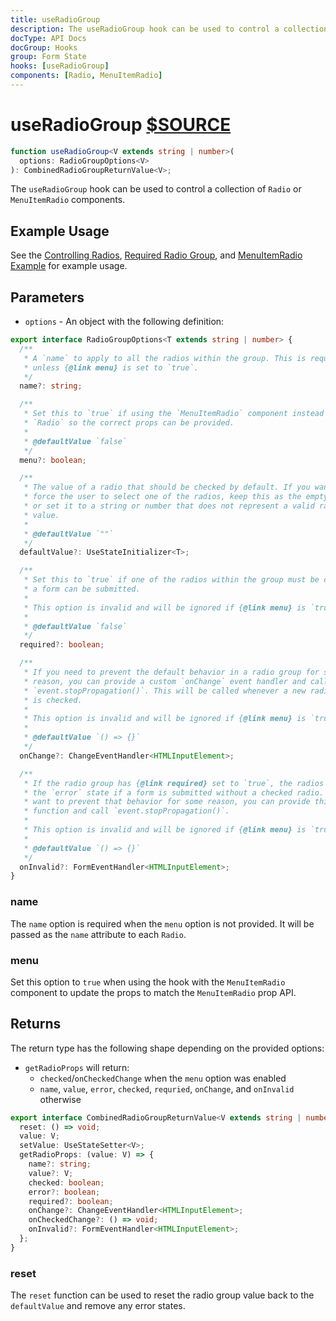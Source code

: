 ```yaml
---
title: useRadioGroup
description: The useRadioGroup hook can be used to control a collection of Radio or MenuItemRadio components.
docType: API Docs
docGroup: Hooks
group: Form State
hooks: [useRadioGroup]
components: [Radio, MenuItemRadio]
---
```


# useRadioGroup [$SOURCE](packages/core/src/form/useRadioGroup.ts)

```ts disableTransform
function useRadioGroup<V extends string | number>(
  options: RadioGroupOptions<V>
): CombinedRadioGroupReturnValue<V>;
```

The `useRadioGroup` hook can be used to control a collection of `Radio` or
`MenuItemRadio` components.

## Example Usage

See the [Controlling Radios](/components/radio#controlling-radios),
[Required Radio Group](/components/radio#required-radio-group),
and [MenuItemRadio Example](/components/menu#menuitemradio-example) for example
usage.

## Parameters

- `options` - An object with the following definition:

```ts disableTransform
export interface RadioGroupOptions<T extends string | number> {
  /**
   * A `name` to apply to all the radios within the group. This is required if
   * unless {@link menu} is set to `true`.
   */
  name?: string;

  /**
   * Set this to `true` if using the `MenuItemRadio` component instead of the
   * `Radio` so the correct props can be provided.
   *
   * @defaultValue `false`
   */
  menu?: boolean;

  /**
   * The value of a radio that should be checked by default. If you want to
   * force the user to select one of the radios, keep this as the empty string
   * or set it to a string or number that does not represent a valid radio
   * value.
   *
   * @defaultValue `""`
   */
  defaultValue?: UseStateInitializer<T>;

  /**
   * Set this to `true` if one of the radios within the group must be checked before
   * a form can be submitted.
   *
   * This option is invalid and will be ignored if {@link menu} is `true`.
   *
   * @defaultValue `false`
   */
  required?: boolean;

  /**
   * If you need to prevent the default behavior in a radio group for some
   * reason, you can provide a custom `onChange` event handler and call
   * `event.stopPropagation()`. This will be called whenever a new radio button
   * is checked.
   *
   * This option is invalid and will be ignored if {@link menu} is `true`.
   *
   * @defaultValue `() => {}`
   */
  onChange?: ChangeEventHandler<HTMLInputElement>;

  /**
   * If the radio group has {@link required} set to `true`, the radios will gain
   * the `error` state if a form is submitted without a checked radio. If you
   * want to prevent that behavior for some reason, you can provide this
   * function and call `event.stopPropagation()`.
   *
   * This option is invalid and will be ignored if {@link menu} is `true`.
   *
   * @defaultValue `() => {}`
   */
  onInvalid?: FormEventHandler<HTMLInputElement>;
}
```

### name

The `name` option is required when the `menu` option is not provided. It will be passed
as the `name` attribute to each `Radio`.

### menu

Set this option to `true` when using the hook with the `MenuItemRadio` component
to update the props to match the `MenuItemRadio` prop API.

## Returns

The return type has the following shape depending on the provided options:

- `getRadioProps` will return:
  - `checked`/`onCheckedChange` when the `menu` option was enabled
  - `name`, `value`, `error`, `checked`, `requried`, `onChange`, and `onInvalid` otherwise

```ts disableTransform
export interface CombinedRadioGroupReturnValue<V extends string | number> {
  reset: () => void;
  value: V;
  setValue: UseStateSetter<V>;
  getRadioProps: (value: V) => {
    name?: string;
    value?: V;
    checked: boolean;
    error?: boolean;
    required?: boolean;
    onChange?: ChangeEventHandler<HTMLInputElement>;
    onCheckedChange?: () => void;
    onInvalid?: FormEventHandler<HTMLInputElement>;
  };
}
```

### reset

The `reset` function can be used to reset the radio group value back to the
`defaultValue` and remove any error states.
